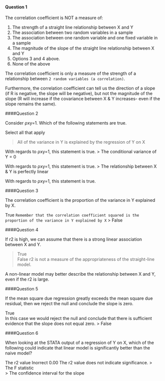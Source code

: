 #### Question 1
The correlation coefficient is NOT a measure of:

1. The strength of a straight line relationship between X and Y 			
2. The association between two random variables in a sample 			
3. The association between one random variable and one fixed variable in a sample 			
4. The magnitude of the slope of the straight line relationship between X and Y 			
5. Options 3 and 4 above. 			
6. None of the above 	

The correlation coefficient is only a measure of the strength of a relationship between ```2 random variables (a correlation)```.

Furthermore, the correlation coefficient can tell us the direction of a slope (if R is negative, the slope will be negative), but not the magnitude of the slope (R will increase if the covariance between X & Y increases- even if the slope remains the same).

####Question 2

Consider ρxy=1. Which of the following statements are true.

Select all that apply

> All of the variance in Y is explained by the regression of Y on X  

With regards to ρxy=1, this statement is true.
> The conditional variance of Y = 0 	

With regards to ρxy=1, this statement is true.
> The relationship between X & Y is perfectly linear  

With regards to ρxy=1, this statement is true.

####Question 3

The correlation coefficient is the proportion of the variance in Y explained by X.

True 
```Remember that the correlation coefficient squared is the proportion of the variance in Y explained by X```
> False 			

####Question 4

If r2 is high, we can assume that there is a strong linear association between X and Y.

> True 			
False 
r2 is not a measure of the appropriateness of the straight-line model.

A non-linear model may better describe the relationship between X and Y, even if the r2 is large. 

####Question 5

If the mean square due regression greatly exceeds the mean square due residual, then we reject the null and conclude the slope is zero.

True 	
In this case we would reject the null and conclude that there is sufficient evidence that the slope does not equal zero.
> False 		

####Question 6

When looking at the STATA output of a regression of Y on X, which of the following could indicate that linear model is significantly better than the naive model?

The r2 value 	Inorrect 	0.00 	The r2 value does not indicate significance.
> The F statistic	
> The confidence interval for the slope	

